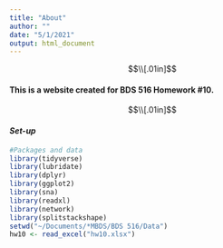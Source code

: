 ```yaml
---
title: "About"
author: ""
date: "5/1/2021"
output: html_document
---
```



$$\\[.01in]$$

#### This is a website created for BDS 516 Homework #10. 


$$\\[.01in]$$



#### ***Set-up***
```r
#Packages and data
library(tidyverse)
library(lubridate)
library(dplyr)
library(ggplot2)
library(sna)
library(readxl)
library(network)
library(splitstackshape)
setwd("~/Documents/*MBDS/BDS 516/Data")
hw10 <- read_excel("hw10.xlsx")
```

